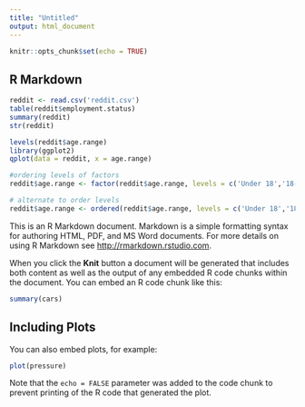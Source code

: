 ```yaml
---
title: "Untitled"
output: html_document
---
```


```r
knitr::opts_chunk$set(echo = TRUE)
```

## R Markdown

```r
reddit <- read.csv('reddit.csv')
table(reddit$employment.status)
summary(reddit)
str(reddit)

levels(reddit$age.range)
library(ggplot2)
qplot(data = reddit, x = age.range)

#ordering levels of factors 
reddit$age.range <- factor(reddit$age.range, levels = c('Under 18','18-24','25-34','35-44','45-54','55-64','65 of Above'), ordered = T)

# alternate to order levels 
reddit$age.range <- ordered(reddit$age.range, levels = c('Under 18','18-24','25-34','35-44','45-54','55-64','65 of Above'))

```


This is an R Markdown document. Markdown is a simple formatting syntax for authoring HTML, PDF, and MS Word documents. For more details on using R Markdown see <http://rmarkdown.rstudio.com>.

When you click the **Knit** button a document will be generated that includes both content as well as the output of any embedded R code chunks within the document. You can embed an R code chunk like this:

```r
summary(cars)
```

## Including Plots

You can also embed plots, for example:

```r
plot(pressure)
```

Note that the `echo = FALSE` parameter was added to the code chunk to prevent printing of the R code that generated the plot.
